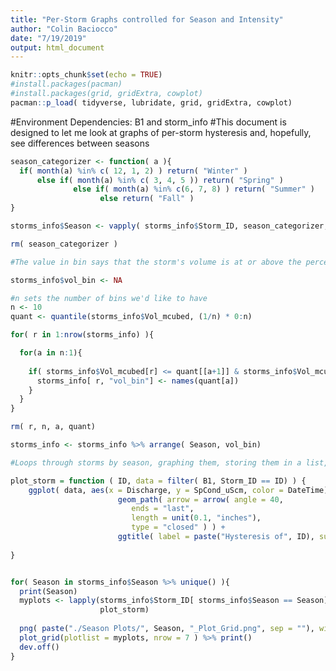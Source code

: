 ```yaml
---
title: "Per-Storm Graphs controlled for Season and Intensity"
author: "Colin Baciocco"
date: "7/19/2019"
output: html_document
---
```


```r
knitr::opts_chunk$set(echo = TRUE)
#install.packages(pacman)
#install.packages(grid, gridExtra, cowplot)
pacman::p_load( tidyverse, lubridate, grid, gridExtra, cowplot)
```
#Environment Dependencies: B1 and storm_info
#This document is designed to let me look at graphs of per-storm hysteresis and, hopefully, see differences between seasons


```r
season_categorizer <- function( a ){
  if( month(a) %in% c( 12, 1, 2) ) return( "Winter" )
      else if( month(a) %in% c( 3, 4, 5 )) return( "Spring" )
              else if( month(a) %in% c(6, 7, 8) ) return( "Summer" )
                    else return( "Fall" )
}

storms_info$Season <- vapply( storms_info$Storm_ID, season_categorizer, "character" )

rm( season_categorizer )
```


```r
#The value in bin says that the storm's volume is at or above the percentile listed, but lower than the next highest percentile (so 92nd -- or even 100th -- percentile intensity would be listed as "90%")

storms_info$vol_bin <- NA

#n sets the number of bins we'd like to have
n <- 10
quant <- quantile(storms_info$Vol_mcubed, (1/n) * 0:n) 

for( r in 1:nrow(storms_info) ){

  for(a in n:1){
      
    if( storms_info$Vol_mcubed[r] <= quant[[a+1]] & storms_info$Vol_mcubed[r] >= quant[[a]] ){
      storms_info[ r, "vol_bin"] <- names(quant[a])
    }
  }
}

rm( r, n, a, quant)
```


```r
storms_info <- storms_info %>% arrange( Season, vol_bin)
```


```r
#Loops through storms by season, graphing them, storing them in a list, and then graphing the entire list in a grid

plot_storm = function ( ID, data = filter( B1, Storm_ID == ID) ) {
    ggplot( data, aes(x = Discharge, y = SpCond_uScm, color = DateTime)) +
                        geom_path( arrow = arrow( angle = 40,
                           ends = "last",
                           length = unit(0.1, "inches"),
                           type = "closed" ) ) +
                        ggtitle( label = paste("Hysteresis of", ID), subtitle = paste("with Vol_bin", storms_info$vol_bin[ storms_info$Storm_ID == ID ])  ) 
    
}


for( Season in storms_info$Season %>% unique() ){
  print(Season)
  myplots <- lapply(storms_info$Storm_ID[ storms_info$Season == Season],
                    plot_storm)
  
  png( paste("./Season Plots/", Season, "_Plot_Grid.png", sep = ""), width = 30, height = 30, units = "in", res = 200)
  plot_grid(plotlist = myplots, nrow = 7 ) %>% print()
  dev.off()
}
```